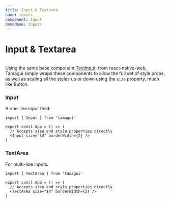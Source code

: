 ```yaml
---
title: Input & Textarea
name: inputs
component: Input
demoName: Inputs
---
```


# Input & Textarea

<HeroContainer demoMultiple>
  <InputsDemo />
</HeroContainer>

```tsx hero template=Inputs

```

Using the same base component [TextInput](https://necolas.github.io/react-native-web/docs/text-input/), from react-native-web, Tamagui simply wraps these components to allow the full set of style props, as well as scaling all the styles up or down using the `size` property, much like Button.

### Input

A one-line input field:

```tsx
import { Input } from 'tamagui'

export const App = () => (
  // Accepts size and style properties directly
  <Input size="$4" borderWidth={2} />
)
```

### TextArea

For multi-line inputs:

```tsx
import { TextArea } from 'tamagui'

export const App = () => (
  // Accepts size and style properties directly
  <TextArea size="$4" borderWidth={2} />
)
```
